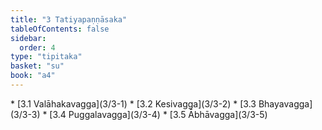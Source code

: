 ```yaml
---
title: "3 Tatiyapaṇṇāsaka"
tableOfContents: false
sidebar:
  order: 4
type: "tipitaka"
basket: "su"
book: "a4"
---
```



<DynamicBreadcrumb />



<TableOfContents book="a4" section="3">
* [3.1 Valāhakavagga](3/3-1)
* [3.2 Kesivagga](3/3-2)
* [3.3 Bhayavagga](3/3-3)
* [3.4 Puggalavagga](3/3-4)
* [3.5 Ābhāvagga](3/3-5)
</TableOfContents>